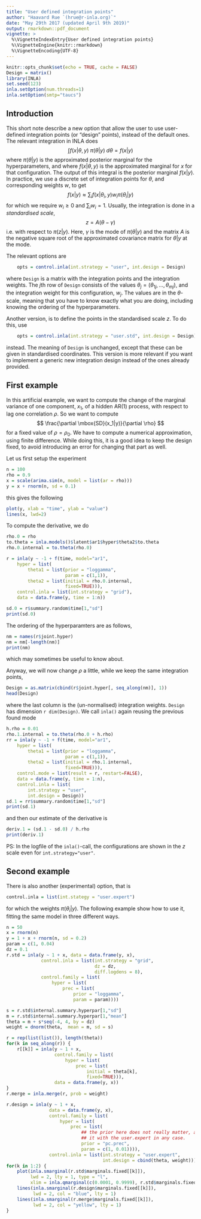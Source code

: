 ```yaml
---
title: "User defined integration points"
author: "Haavard Rue `(hrue@r-inla.org)`"
date: "May 29th 2017 (updated April 9th 2019)"
output: rmarkdown::pdf_document
vignette: >
  %\VignetteIndexEntry{User defined integration points}
  %\VignetteEngine{knitr::rmarkdown}
  %\VignetteEncoding{UTF-8} 
---
```


```r
knitr::opts_chunk$set(echo = TRUE, cache = FALSE)
Design = matrix()
library(INLA)
set.seed(123)
inla.setOption(num.threads=1)
inla.setOption(smtp="taucs")
```

## Introduction

This short note describe a new option that allow the user to use
user-defined integration points (or "design" points), instead of the
default ones. The relevant integration in INLA does
$$
	\int f(x | \theta, y) \; \pi(\theta | y)
		\;
			d\theta = f(x | y)
$$
where $\pi(\theta | y)$ is the approximated posterior marginal for the
hyperparameters, and where $f(x | \theta, y)$ is the approximated
marginal for $x$ for that configuration.
The output of this integral is the posterior marginal $f(x|y)$.
In practice, we use a discrete set of integration points for $\theta$,
and corresponding weights $w$, to  get
$$
	f(x|y) \approx \sum_i f(x|\theta_i, y) w_i \pi(\theta_i | y)
$$
for which we require $w_i \ge 0$ and $\sum_i w_i = 1$.
Usually, the integration is done in a *standardised scale*,
$$
z = A(\theta - \gamma)
$$
i.e.\ with respect to $\pi(z|y)$. Here, 
$\gamma$ is the mode of $\pi(\theta|y)$ and the matrix $A$ is
the negative square root of the approximated covariance matrix for $\theta|y$
at the mode. 

The relevant options
are
```r
	opts = control.inla(int.strategy = "user", int.design = Design)
```
where `Design` is a matrix with the integration points and the
integration weights. The $j$th row of `Design` consists of the values
$\theta_j = (\theta_{1j}, \ldots, \theta_{mj})$, and the integration
weight for this configuration, $w_j$. The values are in the
$\theta$-scale, meaning that you have to know exactly what you are
doing, including knowing the ordering of the hyperparameters.

Another version, is to define the points in the standardised scale
$z$. To do this, use
```r
	opts = control.inla(int.strategy = "user.std", int.design = Design)
```
instead. The meaning of `Design` is unchanged, except that these can
be given in standardised coordinates.
This version is more relevant if you want to
implement a generic new integration design instead of the ones
already provided.

## First example 

In this artificial example, we want to compute the change of the
marginal variance of one component, $x_1$, of a hidden AR$(1)$
process, with respect to lag one correlation $\rho$. So we want to
compute
$$
\frac{\partial \mbox{SD}(x_1|y)}{\partial \rho}
$$
for a fixed value of $\rho = \rho_0$.
We have to compute a numerical approximation, using finite difference.
While doing this, it is a good idea to keep the design fixed, to avoid
introducing an error for changing that part as well.

Let us first setup the experiment
```r
n = 100
rho = 0.9
x = scale(arima.sim(n, model = list(ar = rho)))
y = x + rnorm(n, sd = 0.1)
```
this gives the following
```r
plot(y, xlab = "time", ylab = "value")
lines(x, lwd=2)
```
To compute the derivative, we do
```r
rho.0 = rho
to.theta = inla.models()$latent$ar1$hyper$theta2$to.theta
rho.0.internal = to.theta(rho.0)

r = inla(y ~ -1 + f(time, model="ar1",
	hyper = list(
		theta1 = list(prior = "loggamma",
		              param = c(1,1)),
	    theta2 = list(initial = rho.0.internal,
		              fixed=TRUE))),
    control.inla = list(int.strategy = "grid"),
	data = data.frame(y, time = 1:n))

sd.0 = r$summary.random$time[1,"sd"]
print(sd.0)
```
The ordering of the hyperparamters are as follows,
```r
nm = names(r$joint.hyper)
nm = nm[-length(nm)]
print(nm)
```
which may sometimes be useful to know about.

Anyway, we will now change $\rho$ a little, while we keep the same
integration
points,
```r
Design = as.matrix(cbind(r$joint.hyper[, seq_along(nm)], 1))
head(Design)
```
where the last column is the (un-normalised) integration weights.
`Design` has dimension `r dim(Design)`.
We  call `inla()` again reusing the previous found mode
```r
h.rho = 0.01
rho.1.internal = to.theta(rho.0 + h.rho)
rr = inla(y ~ -1 + f(time, model="ar1",
	hyper = list(
		theta1 = list(prior = "loggamma",
		              param = c(1,1)),
	    theta2 = list(initial = rho.1.internal,
		              fixed=TRUE))),
	control.mode = list(result = r, restart=FALSE),	
    data = data.frame(y, time = 1:n),
	control.inla = list(
		int.strategy = "user",
		int.design = Design))
sd.1 = rr$summary.random$time[1,"sd"]
print(sd.1)
```
and then our estimate of the derivative is
```r
deriv.1 = (sd.1 - sd.0) / h.rho
print(deriv.1)
```

PS: In the logfile of the `inla()`-call, the configurations are shown
in the $z$ scale even for `int.strategy="user"`.


## Second example

There is also another (experimental) option, that is
```r
control.inla = list(int.stategy = "user.expert")
```
for which the weights \textbf{includes}  $\pi(\theta_i | y)$. The
following example show how to use it, fitting the same model in three
different ways. 
```r
n = 50
x = rnorm(n)
y = 1 + x + rnorm(n, sd = 0.2)
param = c(1, 0.04)
dz = 0.1
r.std = inla(y ~ 1 + x, data = data.frame(y, x),
             control.inla = list(int.strategy = "grid",
                                 dz = dz,
                                 diff.logdens = 8), 
             control.family = list(
                 hyper = list(
                     prec = list(
                         prior = "loggamma",
                         param = param))))

s = r.std$internal.summary.hyperpar[1,"sd"]
m = r.std$internal.summary.hyperpar[1,"mean"]
theta = m + s*seq(-4, 4, by = dz)
weight = dnorm(theta,  mean = m, sd = s)

r = rep(list(list()), length(theta))
for(k in seq_along(r)) {
    r[[k]] = inla(y ~ 1 + x,
                  control.family = list(
                      hyper = list(
                          prec = list(
                              initial = theta[k],
                              fixed=TRUE))),
                  data = data.frame(y, x))
}
r.merge = inla.merge(r, prob = weight)

r.design = inla(y ~ 1 + x,
                data = data.frame(y, x),
                control.family = list(
                    hyper = list(
                        prec = list(
                            ## the prior here does not really matter, as we will override
                            ## it with the user.expert in any case.
                            prior = "pc.prec",
                            param = c(1, 0.01)))), 
                control.inla = list(int.strategy = "user.expert",
                                    int.design = cbind(theta, weight)))
for(k in 1:2) {
    plot(inla.smarginal(r.std$marginals.fixed[[k]]),
         lwd = 2, lty = 1, type = "l", 
         xlim = inla.qmarginal(c(0.0001, 0.9999), r.std$marginals.fixed[[k]]))
    lines(inla.smarginal(r.design$marginals.fixed[[k]]),
          lwd = 2, col = "blue", lty = 1)
    lines(inla.smarginal(r.merge$marginals.fixed[[k]]),
          lwd = 2, col = "yellow", lty = 1)
}
```

